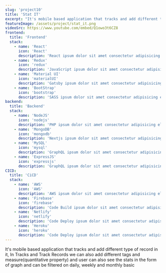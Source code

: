 ```yaml
---
slug: 'project10'
title: 'Stat IT'
excerpt: "It's mobile based application that tracks and add different type of record in it, In Tracks and Track Records we can also add different tags and measure(quantitative property) and user can also see the stats in the form of graph and can be filtered on daily, weekly and monthly basic"  
featureImage: /assets/project/stat_it.png
videoSrc: https://www.youtube.com/embed/Q1owo3t6CZ8
frontend:
  title: 'Frontend'
  stack:
    - name: 'React'
      icon: 'React'
      description: 'React ipsum dolor sit amet consectetur adipisicing elit.'
    - name: 'Redux'
      icon: 'redux'
      description: 'JavaScript ipsum dolor sit amet consectetur adipisicing elit.'
    - name: 'Material UI'
      icon: 'materialUI'
      description: 'Gatsby ipsum dolor sit amet consectetur adipisicing elit.'
    - name: 'BootStrap'
      icon: 'bootstrap'
      description: 'SASS ipsum dolor sit amet consectetur adipisicing elit.'
backend:
  title: 'Backend'
  stack:
    - name: 'NodeJS'
      icon: 'nodejs'
      description: 'PHP ipsum dolor sit amet consectetur adipisicing elit.'
    - name: 'MongoDB'
      icon: 'mongodb'
      description: 'Nextjs ipsum dolor sit amet consectetur adipisicing elit.'
    - name: 'MySQL'
      icon: 'mysql'
      description: 'GraphQL ipsum dolor sit amet consectetur adipisicing elit.'
    - name: 'ExpressJS'
      icon: 'expressjs'
      description: 'GraphQL ipsum dolor sit amet consectetur adipisicing elit.'
CICD:
  title: 'CiCD'
  stack:
    - name: 'AWS'
      icon: 'AWS'
      description: 'AWS ipsum dolor sit amet consectetur adipisicing elit.'
    - name: 'Firebase'
      icon: 'firebase'
      description: 'Code Build ipsum dolor sit amet consectetur adipisicing elit.'
    - name: 'Netlify'
      icon: 'netlify'
      description: 'Code Deploy ipsum dolor sit amet consectetur adipisicing elit.'
    - name: 'Heroku'
      icon: 'heroku'
      description: 'Code Deploy ipsum dolor sit amet consectetur adipisicing elit.'
---
```


It's mobile based application that tracks and add different type of record in it, In Tracks and Track Records we can also add different tags and measure(quantitative property) and user can also see the stats in the form of graph and can be filtered on daily, weekly and monthly basic
